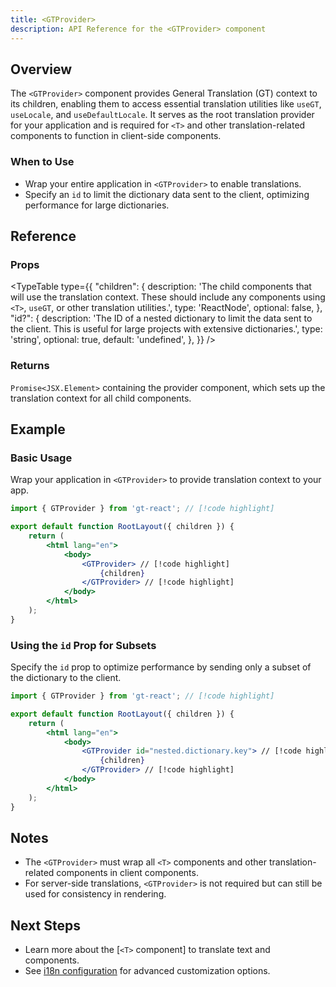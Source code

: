 ```yaml
---
title: <GTProvider>
description: API Reference for the <GTProvider> component
---
```


## Overview

The `<GTProvider>` component provides General Translation (GT) context to its children, enabling them to access essential translation utilities like `useGT`, `useLocale`, and `useDefaultLocale`. It serves as the root translation provider for your application and is required for `<T>` and other translation-related components to function in client-side components.

### When to Use

- Wrap your entire application in `<GTProvider>` to enable translations.
- Specify an `id` to limit the dictionary data sent to the client, optimizing performance for large dictionaries.

## Reference

### Props

<TypeTable
  type={{
    "children": {
        description:
            'The child components that will use the translation context. These should include any components using `<T>`, `useGT`, or other translation utilities.',
        type: 'ReactNode',
        optional: false,
    },
    "id?": {
        description:
            'The ID of a nested dictionary to limit the data sent to the client. This is useful for large projects with extensive dictionaries.',
        type: 'string',
        optional: true,
        default: 'undefined',
    },
  }}
/>

### Returns

`Promise<JSX.Element>` containing the provider component, which sets up the translation context for all child components.

## Example

### Basic Usage

Wrap your application in `<GTProvider>` to provide translation context to your app.

```jsx title="layout.js" copy
import { GTProvider } from 'gt-react'; // [!code highlight]

export default function RootLayout({ children }) {
    return (
        <html lang="en">
            <body>
                <GTProvider> // [!code highlight]
                    {children}
                </GTProvider> // [!code highlight]
            </body>
        </html>
    );
}
```

### Using the `id` Prop for Subsets

Specify the `id` prop to optimize performance by sending only a subset of the dictionary to the client.

```jsx title="layout.js" copy
import { GTProvider } from 'gt-react'; // [!code highlight]

export default function RootLayout({ children }) {
    return (
        <html lang="en">
            <body>
                <GTProvider id="nested.dictionary.key"> // [!code highlight]
                    {children}
                </GTProvider> // [!code highlight]
            </body>
        </html>
    );
}
```

## Notes
 * The `<GTProvider>` must wrap all `<T>` components and other translation-related components in client components.
 * For server-side translations, `<GTProvider>` is not required but can still be used for consistency in rendering.

## Next Steps
 * Learn more about the [`<T>` component] to translate text and components.
 * See [i18n configuration](/docs/react/reference/i18n-configuration) for advanced customization options.